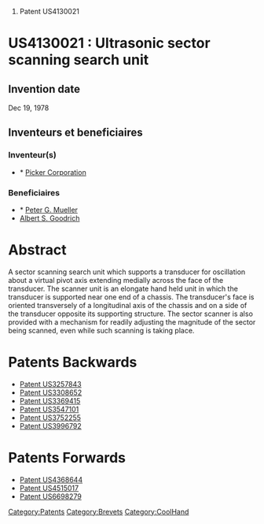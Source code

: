# Patent US4130021





=US4130021 : Ultrasonic sector scanning search unit = 



== Invention date ==

Dec 19, 1978

== Inventeurs et beneficiaires ==

=== Inventeur(s) === 
* * [[Picker Corporation]]
=== Beneficiaires === 
* * [[Peter G. Mueller]]
* [[Albert S. Goodrich]]


= Abstract =

A sector scanning search unit which supports a transducer for oscillation about a virtual pivot axis extending medially across the face of the transducer. The scanner unit is an elongate hand held unit in which the transducer is supported near one end of a chassis. The transducer's face is oriented transversely of a longitudinal axis of the chassis and on a side of the transducer opposite its supporting structure. The sector scanner is also provided with a mechanism for readily adjusting the magnitude of the sector being scanned, even while such scanning is taking place.
= Patents Backwards =

* [[Patent US3257843]]
* [[Patent US3308652]]
* [[Patent US3369415]]
* [[Patent US3547101]]
* [[Patent US3752255]]
* [[Patent US3996792]]
= Patents Forwards =

* [[Patent US4368644]]
* [[Patent US4515017]]
* [[Patent US6698279]]
[[Category:Patents]][[Category:Brevets]][[Category:CoolHand]]